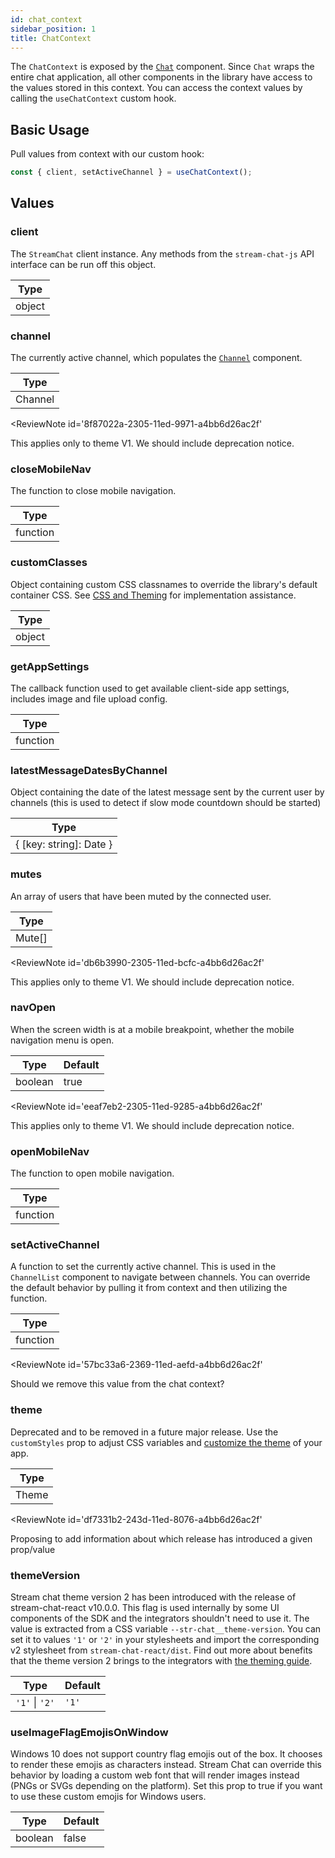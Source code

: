 ```yaml
---
id: chat_context
sidebar_position: 1
title: ChatContext
---
```



The `ChatContext` is exposed by the [`Chat`](../core-components/chat.mdx) component. Since `Chat` wraps the entire chat application, all other components in the library
have access to the values stored in this context. You can access the context values by calling the `useChatContext` custom hook.

## Basic Usage

Pull values from context with our custom hook:

```jsx
const { client, setActiveChannel } = useChatContext();
```

## Values

### client

The `StreamChat` client instance. Any methods from the `stream-chat-js` API interface can be run off this object.

| Type   |
| ------ |
| object |

### channel

The currently active channel, which populates the [`Channel`](../core-components/channel.mdx) component.

| Type    |
| ------- |
| Channel |


<ReviewNote
  id='8f87022a-2305-11ed-9971-a4bb6d26ac2f'
>
  This applies only to theme V1. We should include deprecation notice.
</ReviewNote>

### closeMobileNav

The function to close mobile navigation.

| Type     |
|----------|
| function |

### customClasses

Object containing custom CSS classnames to override the library's default container CSS. See [CSS and Theming](../../guides/theming/css-and-theming.mdx)
for implementation assistance.

| Type   |
| ------ |
| object |

### getAppSettings

The callback function used to get available client-side app settings, includes image and file upload config.

| Type     |
|----------|
| function |

### latestMessageDatesByChannel

Object containing the date of the latest message sent by the current user by channels (this is used to detect if slow mode countdown should be started)

| Type                    |
| ----------------------- |
| { [key: string]: Date } |

### mutes

An array of users that have been muted by the connected user.

| Type   |
| ------ |
| Mute[] |

<ReviewNote
  id='db6b3990-2305-11ed-bcfc-a4bb6d26ac2f'
>
  This applies only to theme V1. We should include deprecation notice.
</ReviewNote>

### navOpen

When the screen width is at a mobile breakpoint, whether the mobile navigation menu is open.

| Type    | Default |
|---------|---------|
| boolean | true    |

<ReviewNote
  id='eeaf7eb2-2305-11ed-9285-a4bb6d26ac2f'
>
  This applies only to theme V1. We should include deprecation notice.
</ReviewNote>

### openMobileNav

The function to open mobile navigation.

| Type     |
|----------|
| function |

### setActiveChannel

A function to set the currently active channel. This is used in the `ChannelList` component to navigate between channels.
You can override the default behavior by pulling it from context and then utilizing the function.

| Type     |
|----------|
| function |

<ReviewNote
  id='57bc33a6-2369-11ed-aefd-a4bb6d26ac2f'
>
  Should we remove this value from the chat context?
</ReviewNote>

### theme

Deprecated and to be removed in a future major release. Use the `customStyles` prop to adjust CSS variables and [customize the theme](../../guides/theming/css-and-theming.mdx#css-variables) of your app.

| Type  |
| ----- |
| Theme |

<ReviewNote
  id='df7331b2-243d-11ed-8076-a4bb6d26ac2f'
>
  Proposing to add information about which release has introduced a given prop/value
</ReviewNote>

### themeVersion

Stream chat theme version 2 has been introduced with the release of stream-chat-react v10.0.0. This flag is used internally by some UI components of the SDK and the integrators shouldn't need to use it. The value is extracted from a CSS variable `--str-chat__theme-version`. You can set it to values `'1'` or `'2'` in your stylesheets and import the corresponding v2 stylesheet from `stream-chat-react/dist`. Find out more about benefits that the theme version 2 brings to the integrators with [the theming guide](../../guides/theming/css-and-theming.mdx).

|   Type         |  Default  |
| -------------- | --------- |
| `'1'` \| `'2'` |   `'1'`   |

### useImageFlagEmojisOnWindow

Windows 10 does not support country flag emojis out of the box. It chooses to render these emojis as characters instead.
Stream Chat can override this behavior by loading a custom web font that will render images instead (PNGs or SVGs depending
on the platform). Set this prop to true if you want to use these custom emojis for Windows users.

| Type    | Default |
| ------- | ------- |
| boolean | false   |
